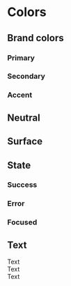 
<Meta title="Colors" />

<style>{`
    .pallete {
        display: flex;
    }

    .pallete-color {
        display: flex;
        justify-content: center;
        align-items: center;
        
        width: 100px;
        height: 100px;
        border: 1px solid black;
    }


    /* Brand */

    .color-primary {
        background: var(--color-primary);
        color: var(--color-text-on-primary);
    }

    .color-primary-light {
        background: var(--color-primary-light);
        color: var(--color-text-on-primary);
    }

    .color-primary-dark {
        background: var(--color-primary-dark);
        color: var(--color-text-on-primary);
    }

    .color-secondary {
        background: var(--color-secondary);
        color: var(--color-text-on-secondary);
    }

    .color-secondary-light {
        background: var(--color-secondary-light);
        color: var(--color-text-on-secondary);
    }

    .color-secondary-dark {
        background: var(--color-secondary-dark);
        color: var(--color-text-on-secondary);
    }

    .color-accent {
        background: var(--color-accent);
    }

    .color-accent-light {
        background: var(--color-accent-light);
    }

    .color-accent-dark {
        background: var(--color-accent-dark);
    }


    /* Surface */

    .color-surface {
        background: var(--color-surface);
        color: var(--color-text-on-surface);
    }


    /* Neutrals */

    .color-black {
        background: var(--color-black);
    }

    .color-gray-1 {
        background: var(--color-gray-1);
    }

    .color-gray-2 {
        background: var(--color-gray-2);
    }

    .color-gray-3 {
        background: var(--color-gray-3);
    }

    .color-gray-4 {
        background: var(--color-gray-4);
    }

    .color-gray-5 {
        background: var(--color-gray-5);
    }

    .color-gray-6 {
        background: var(--color-gray-6);
    }

    .color-white {
        background: var(--color-white);
    }


    /* State */

    .states {
        display: flex;
        gap: 20px;
    }

    .state {

    }

    .color-success {
        background: var(--color-success);
    }

    .color-error {
        background: var(--color-error);
    }


    /* Text */

    .color-text-on-primary {
        color: var(--color-text-on-primary);
    }

    .color-text-on-secondary {
        color: var(--color-text-on-secondary);
    }

    .color-text-on-surface {
        color: var(--color-text-on-surface);
    }
`}</style>

<h1>Colors</h1>

<h2>Brand colors</h2>

<h3>Primary</h3>
<div class="pallete">
    <div class="pallete-color color-primary-light"></div>
    <div class="pallete-color color-primary"></div>
    <div class="pallete-color color-primary-dark"></div>
</div>

<h3>Secondary</h3>
<div class="pallete">
    <div class="pallete-color color-secondary-light"></div>
    <div class="pallete-color color-secondary"></div>
    <div class="pallete-color color-secondary-dark"></div>
</div>

<h3>Accent</h3>
<div class="pallete">
    <div class="pallete-color color-accent-light"></div>
    <div class="pallete-color color-accent"></div>
    <div class="pallete-color color-accent-dark"></div>
</div>

<h2>Neutral</h2>
<div class="pallete">
    <div class="pallete-color color-black"></div>
    <div class="pallete-color color-gray-1"></div>
    <div class="pallete-color color-gray-2"></div>
    <div class="pallete-color color-gray-3"></div>
    <div class="pallete-color color-gray-4"></div>
    <div class="pallete-color color-gray-5"></div>
    <div class="pallete-color color-gray-6"></div>
    <div class="pallete-color color-white"></div>
</div>

<h2>Surface</h2>
<div class="pallete">
    <div class="pallete-color color-surface"></div>
</div>

<h2>State</h2>
<div class="states">
    <div>
        <h3>Success</h3>
        <div class="pallete-color color-success"></div>
    </div>
    <div>
        <h3>Error</h3>
        <div class="pallete-color color-error"></div>
    </div>
    <div>
        <h3>Focused</h3>
        <div class="pallete-color focused"></div>
    </div>
</div>

<h2>Text</h2>
<div class="pallete">
    <div class="pallete-color color-primary">Text</div>
    <div class="pallete-color color-secondary">Text</div>
    <div class="pallete-color color-surface">Text</div>
</div>